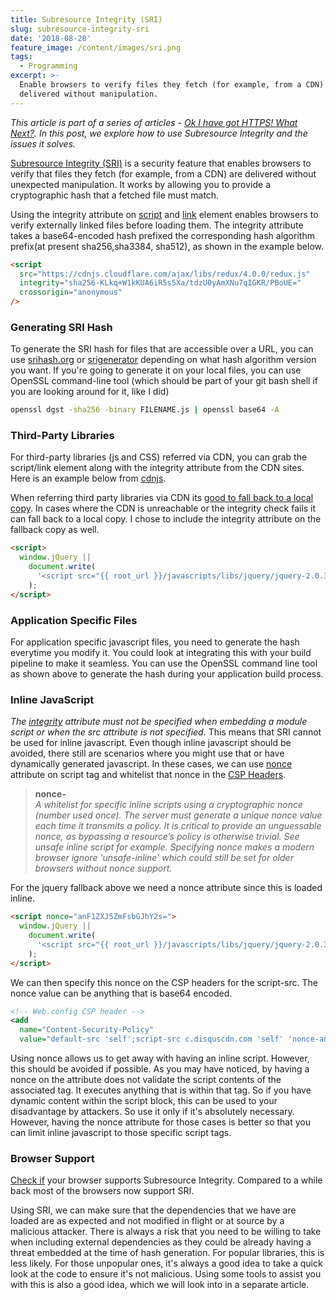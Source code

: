 ```yaml
---
title: Subresource Integrity (SRI)
slug: subresource-integrity-sri
date: '2018-08-28'
feature_image: /content/images/sri.png
tags:
  - Programming
excerpt: >-
  Enable browsers to verify files they fetch (for example, from a CDN) are
  delivered without manipulation.
---
```

_This article is part of a series of articles - [Ok I have got HTTPS! What Next?](/blog/ok-i-have-got-https-what-next/). In this post, we explore how to use Subresource Integrity and the issues it solves._

[Subresource Integrity (SRI)](https://developer.mozilla.org/en-US/docs/Web/Security/Subresource_Integrity) is a security feature that enables browsers to verify that files they fetch (for example, from a CDN) are delivered without unexpected manipulation. It works by allowing you to provide a cryptographic hash that a fetched file must match.

<ImageCard src="/content/images/sri.png" alt="Subresource integrity" />

Using the integrity attribute on [script](https://developer.mozilla.org/en-US/docs/Web/HTML/Element/script) and [link](https://developer.mozilla.org/en-US/docs/Web/HTML/Element/link) element enables browsers to verify externally linked files before loading them. The integrity attribute takes a base64-encoded hash prefixed the corresponding hash algorithm prefix(at present sha256,sha3384, sha512), as shown in the example below.

```html
<script
  src="https://cdnjs.cloudflare.com/ajax/libs/redux/4.0.0/redux.js"
  integrity="sha256-KLkq+W1kKUA6iR5s5Xa/tdzU0yAmXNu7qIGKR/PBoUE="
  crossorigin="anonymous"
/>

```

### Generating SRI Hash

To generate the SRI hash for files that are accessible over a URL, you can use [srihash.org](https://www.srihash.org/) or [srigenerator](https://allyoucan.cloud/tools/srigenerator/) depending on what hash algorithm version you want. If you're going to generate it on your local files, you can use OpenSSL command-line tool (which should be part of your git bash shell if you are looking around for it, like I did)

```bash
openssl dgst -sha256 -binary FILENAME.js | openssl base64 -A

```

### Third-Party Libraries

For third-party libraries (js and CSS) referred via CDN, you can grab the script/link element along with the integrity attribute from the CDN sites. Here is an example below from [cdnjs](https://cdnjs.com/).

<ImageCard src="/content/images/sri_redux.png" alt="Generate script tag along with SRI Hash" />

When referring third party libraries via CDN its [good to fall back to a local copy](https://www.hanselman.com/blog/CDNsFailButYourScriptsDontHaveToFallbackFromCDNToLocalJQuery.aspx). In cases where the CDN is unreachable or the integrity check fails it can fall back to a local copy. I chose to include the integrity attribute on the fallback copy as well.

```html
<script>
  window.jQuery ||
    document.write(
      '<script src="{{ root_url }}/javascripts/libs/jquery/jquery-2.0.3.min.js" crossorigin="anonymous" integrity="sha256-ruuHogwePywKZ7bI1vHGGs7ScbBLhkNUcSSeRjhSUko=">\x3C/script>',
    );
</script>

```

### Application Specific Files

For application specific javascript files, you need to generate the hash everytime you modify it. You could look at integrating this with your build pipeline to make it seamless. You can use the OpenSSL command line tool as shown above to generate the hash during your application build process.

### Inline JavaScript

_The [integrity](https://html.spec.whatwg.org/multipage/scripting.html#attr-script-integrity) attribute must not be specified when embedding a module script or when the src attribute is not specified._ This means that SRI cannot be used for inline javascript. Even though inline javascript should be avoided, there still are scenarios where you might use that or have dynamically generated javascript. In these cases, we can use [nonce](https://developer.mozilla.org/en-US/docs/Web/HTTP/Headers/Content-Security-Policy/script-src) attribute on script tag and whitelist that nonce in the [CSP Headers](/blog/http-content-security-policy-csp/).

> **nonce-<base64-value>**  
> _A whitelist for specific inline scripts using a cryptographic nonce (number used once). The server must generate a unique nonce value each time it transmits a policy. It is critical to provide an unguessable nonce, as bypassing a resource’s policy is otherwise trivial. See unsafe inline script for example. Specifying nonce makes a modern browser ignore 'unsafe-inline' which could still be set for older browsers without nonce support._

For the jquery fallback above we need a nonce attribute since this is loaded inline.

```html
<script nonce="anF1ZXJ5ZmFsbGJhY2s=">
  window.jQuery ||
    document.write(
      '<script src="{{ root_url }}/javascripts/libs/jquery/jquery-2.0.3.min.js" crossorigin="anonymous" integrity="sha256-ruuHogwePywKZ7bI1vHGGs7ScbBLhkNUcSSeRjhSUko=">\x3C/script>',
    );
</script>

```

We can then specify this nonce on the CSP headers for the script-src. The nonce value can be anything that is base64 encoded.

```xml
<!-- Web.config CSP header -->
<add
  name="Content-Security-Policy"
  value="default-src 'self';script-src c.disquscdn.com 'self' 'nonce-anF1ZXJ5ZmFsbGJhY2s=' 'nonce-ZGlzcXVzc2NyaXB0'; />

```

Using nonce allows us to get away with having an inline script. However, this should be avoided if possible. As you may have noticed, by having a nonce on the attribute does not validate the script contents of the associated tag. It executes anything that is within that tag. So if you have dynamic content within the script block, this can be used to your disadvantage by attackers. So use it only if it's absolutely necessary. However, having the nonce attribute for those cases is better so that you can limit inline javascript to those specific script tags.

### Browser Support

[Check if](https://caniuse.com/#search=sri) your browser supports Subresource Integrity. Compared to a while back most of the browsers now support SRI.

<ImageCard src="/content/images/sri_browser.png" alt="SRI Browser Support" />

Using SRI, we can make sure that the dependencies that we have are loaded are as expected and not modified in flight or at source by a malicious attacker. There is always a risk that you need to be willing to take when including external dependencies as they could be already having a threat embedded at the time of hash generation. For popular libraries, this is less likely. For those unpopular ones, it's always a good idea to take a quick look at the code to ensure it's not malicious. Using some tools to assist you with this is also a good idea, which we will look into in a separate article.
